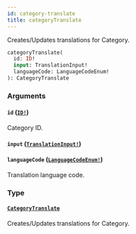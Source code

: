 ```yaml
---
id: category-translate
title: categoryTranslate
---
```


Creates/Updates translations for Category.

```graphql
categoryTranslate(
  id: ID!
  input: TranslationInput!
  languageCode: LanguageCodeEnum!
): CategoryTranslate

```

### Arguments

#### `id` ([`ID!`](/api-reference/scalars/id.mdx))

Category ID.

#### `input` ([`TranslationInput!`](/api-reference/inputs/translation-input.mdx))

#### `languageCode` ([`LanguageCodeEnum!`](/api-reference/enums/language-code-enum.mdx))

Translation language code.

### Type

#### [`CategoryTranslate`](/api-reference/objects/category-translate.mdx)

Creates/Updates translations for Category.

